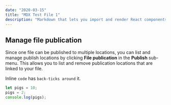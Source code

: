 ```yaml
---
date: "2020-03-15"
title: "MDX Test File 1"
description: "Markdown that lets you import and render React components"
---
```


## Manage file publication

Since one file can be published to multiple locations, you can list and manage publish locations by clicking **File publication** in the **Publish** sub-menu. This allows you to list and remove publication locations that are linked to your file.

Inline `code` has `back-ticks around` it.   
   
```js 
let pigs = 10;    
pigs = 2;    
console.log(pigs);     
```